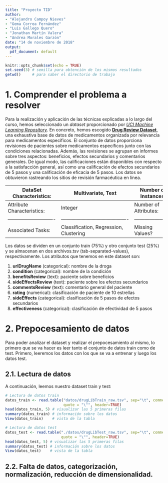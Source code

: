 ```yaml
---
title: "Proyecto TID"
author: 
- "Alejandro Campoy Nieves"
- "Gema Correa Fernández"
- "Luis Gallego Quero"
- "Jonathan Martín Valera"
- "Andrea Morales Garzón"
date: "14 de noviembre de 2018"
output:
  pdf_document: default
---
```


\newpage 

<!--- Índice --->

\newpage 

```r
knitr::opts_chunk$set(echo = TRUE)
set.seed(3) # semilla para obtención de los mismos resultados
getwd()     # para saber el directorio de trabajo
```

<!-----------------------------------------1. Comprender el problema a resolver------------------------------------------------------>

# 1. Comprender el problema a resolver

Para la realización y aplicación de las técnicas explicadas a lo largo del curso, hemos seleccionado un _dataset_ proporcionado por [*UCI Machine Learning Repository*](https://archive.ics.uci.edu/ml/index.php). En concreto, hemos escogido [**Drug Review Dataset**](https://archive.ics.uci.edu/ml/datasets/Drug+Review+Dataset+%28Druglib.com%29), una exhaustiva base de datos de medicamentos organizada por relevancia para medicamentos específicos. El conjunto de datos proporciona revisiones de pacientes sobre medicamentos específicos junto con las condiciones relacionadas. Además, las revisiones se agrupan en informes sobre tres aspectos: beneficios, efectos secundarios y comentarios generales. De igual modo, las calificaciones están disponibles con respecto a la satisfacción general, así como una calificación de efectos secundarios de 5 pasos y una calificación de eficacia de 5 pasos. Los datos se obtuvieron rastreando los sitios de revisión farmacéutica en línea. 

<!--- Tabla --->

| DataSet Characteristics:   | Multivariate, Text                     | Number of Instances:  | 4143 | Area:               | N/A        |
|----------------------------|----------------------------------------|-----------------------|------|---------------------|------------|
| Attribute Characteristics: | Integer                                | Number of Attributes: | 8    | Date Donated        | 2018-10-02 |
|----------------------------|----------------------------------------|-----------------------|------|---------------------|------------|
| Associated Tasks:          | Classification, Regression, Clustering | Missing Values?       | N/A  | Number of Web Hits: | 7001       |

Los datos se dividen en un conjunto train (75%) y otro conjunto test (25%) y se almacenan en dos archivos.tsv (tab-separated-values), respectivamente. Los atributos que tenemos en este dataset son:

1. **urlDrugName** (categorical): nombre de la droga 
2. **condition** (categorical): nombre de la condición 
3. **benefitsReview** (text): paciente sobre beneficios 
4. **sideEffectsReview** (text): paciente sobre los efectos secundarios 
5. **commentsReview** (text): comentario general del paciente 
6. **rating** (numerical): clasificación de paciente de 10 estrellas 
7. **sideEffects** (categorical): clasificación de 5 pasos de efectos secundarios 
8. **effectiveness** (categorical): clasificación de efectividad de 5 pasos


<!--------------------------------------------2. Prepocesamiento de datos------------------------------------------------------------>

# 2. Prepocesamiento de datos

Para poder analizar el dataset y realizar el prepocesamiento al mismo, lo primero que se va hacer es leer tanto el conjunto de datos train como de test. Primero, leeremos los datos con los que se va a entrenar y luego los datos test.

## 2.1. Lectura de datos

A continuación, leemos nuestro dataset train y test:

```r
# Lectura de datos train
datos_train <- read.table("datos/drugLibTrain_raw.tsv", sep="\t", comment.char="", 
                          quote = "\"", header=TRUE)
head(datos_train, 5) # visualizar las 5 primeras filas
summary(datos_train) # información sobre los datos
View(datos_train)    # vista de la tabla 

# Lectura de datos test
datos_test <- read.table("./datos/drugLibTest_raw.tsv", sep="\t", comment.char="", 
                         quote = "\"", header=TRUE)
head(datos_test, 5) # visualizar las 5 primeras filas
summary(datos_test) # información sobre los datos
View(datos_test)    # vista de la tabla 
```

## 2.2. Falta de datos, categorización, normalización, reducción de dimensionalidad.

<!--- Borrar si añgún atributo no nos da información como un ID, hacer una transformación con los atributos asimétricos, ya que son necesarios para la aplicación de algunos métodos de aprendizaje sensibles a distancias. Se consideran asimétricos cuando el valor skewness se aleja de 0, podemos eliminar las variables con varianza 0 o muy próximas. --->
